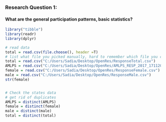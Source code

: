 ### Research Question 1:
#### What are the general participation patterns, basic statistics?


```{r setup, include=FALSE}
library("tibble")
library(readr)
library(dplyr)

# read data
total = read.csv(file.choose(), header =T)  
# list what file you picked manually, hard to remember which file you choosed...
total = read.csv("C:/Users/Sadia/Desktop/OpenRes/ResponseTotal.csv")
AMLPS = read.csv("C:/Users/Sadia/Desktop/OpenRes/AMLPS_RESP_2017_17112017134913689.csv")
female = read.csv("C:/Users/Sadia/Desktop/OpenRes/ResponseFemale.csv")
male = read.csv("C:/Users/Sadia/Desktop/OpenRes/ResponseMale.csv")
str(female)


# Check the states data
# get rid of duplicates
AMLPS = distinct(AMLPS)
female = distinct(female)
male = distinct(male)
total = distinct(total)
```